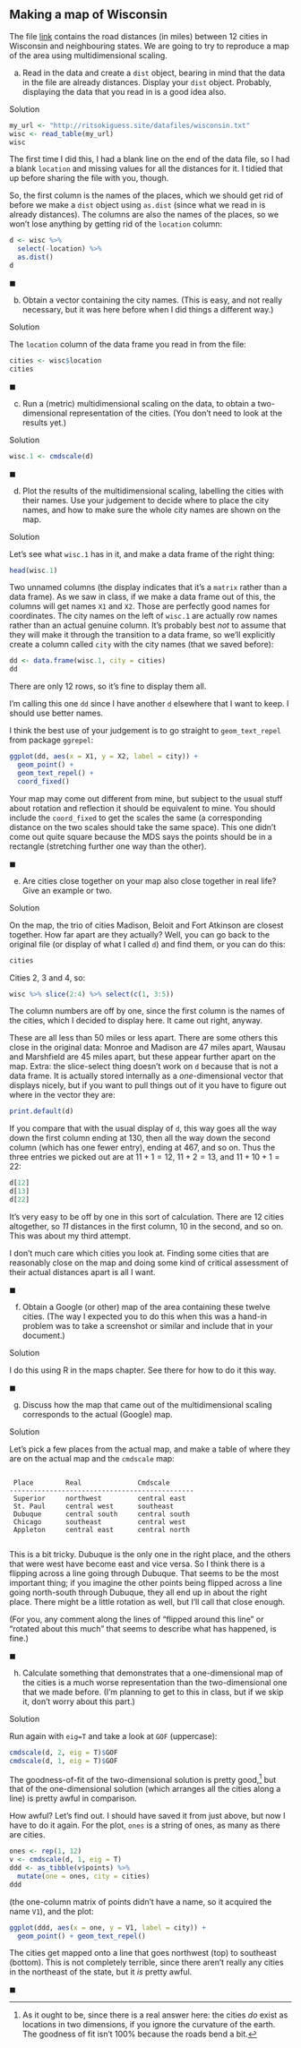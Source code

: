 ##  Making a map of Wisconsin


 The file
[link](http://ritsokiguess.site/datafiles/wisconsin.txt) contains
the road distances (in miles) between 12 cities in Wisconsin and
neighbouring states. We are going to try to reproduce a map of the
area using multidimensional scaling.


(a) Read in the data and create a `dist` object,
bearing in mind that the data in the file are already
distances. Display your `dist` object. Probably, displaying
the data that you read in is a good idea also.
 
Solution


```r
my_url <- "http://ritsokiguess.site/datafiles/wisconsin.txt"
wisc <- read_table(my_url)
wisc
```

       

The first time I did this, I had a blank line on the end of the data
file, so I had a blank `location` and missing values for all
the distances for it. I tidied that up before sharing the file with
you, though.

So, the first column is the names of the places, which we should get
rid of before we make a `dist` object using `as.dist`
(since what we read in is already distances). The columns are also the
names  of the places, so we won't lose anything by getting rid of the
`location` column:

```r
d <- wisc %>%
  select(-location) %>%
  as.dist()
d
```

 
 
$\blacksquare$

(b) Obtain a vector containing the city names. (This is easy,
and not really necessary, but it was here before when I did things
a different way.)
 
Solution


The `location` column of the data frame you read in
from the file:

```r
cities <- wisc$location
cities
```

       
 
$\blacksquare$

(c) Run a (metric) multidimensional scaling on the data, to
obtain a two-dimensional representation of the cities. (You
don't need to look at the results yet.)
 
Solution


```r
wisc.1 <- cmdscale(d)
```

       
 
$\blacksquare$

(d) Plot the results of the multidimensional scaling,
labelling the cities with their names. Use your judgement to
decide where to place the city names, and how to  make sure the
whole city names are shown on the map.
 
Solution


Let's see what `wisc.1` has in it, and make a data
frame of the right thing:

```r
head(wisc.1)
```

         
Two unnamed columns (the display indicates that it's a `matrix`
rather than a data frame). As we saw in class, if we make a data frame
out of this, the columns will get names `X1` and
`X2`. Those are perfectly good names for coordinates. The city
names on the left of `wisc.1` are actually row names rather
than an actual genuine column. It's probably best *not* to assume
that they will make it through the transition to a data frame, so
we'll explicitly create a column called `city` with the city
names (that we saved before):

```r
dd <- data.frame(wisc.1, city = cities)
dd
```

 

There are only 12 rows, so it's fine to display them all.

I'm calling this one `dd` since I have another `d`
elsewhere that I want to keep. I should use better names.

I think the best use of your judgement is to go straight to
`geom_text_repel` from package `ggrepel`:

```r
ggplot(dd, aes(x = X1, y = X2, label = city)) +
  geom_point() +
  geom_text_repel() +
  coord_fixed()
```

 

Your map may come out different from mine, but subject to the usual
stuff about rotation and reflection it should be equivalent to
mine. You should include the `coord_fixed` to get the scales
the same (a corresponding distance on the two scales should take the
same space). This one didn't come out quite square because the MDS
says the points should be in a rectangle (stretching further one way
than the other). 
 
$\blacksquare$

(e) Are cities close together on your map also close together
in real life? Give an example or two.
 
Solution


On the map, the trio of cities Madison, Beloit and Fort Atkinson
are closest together. How far apart are they actually? Well, you
can go back to the original file (or display of what I called
`d`) and find them, or you can do this:

```r
cities
```

     

Cities 2, 3 and 4, so:

```r
wisc %>% slice(2:4) %>% select(c(1, 3:5))
```

 

The column numbers are off by one, since the first column is the names
of the cities, which I decided to display here. It came out right, anyway.

These are all less than 50 miles or less apart. There are some others
this close in the original data: Monroe and Madison are 47 miles
apart, Wausau and Marshfield are 45 miles apart, but these appear
further apart on the map.
Extra: the slice-select thing doesn't work on `d` because that is not
a data frame. It is actually stored internally as a
*one*-dimensional vector that displays nicely, but if you want to
pull things out of it you have to figure out where in the vector they are:

```r
print.default(d)
```

 

If you compare that with the usual display of `d`, this way
goes all the way down the first column ending at 130, then all the way
down the second column (which has one fewer entry), ending at 467, and
so on. Thus the three entries we picked out are at $11+1=12$,
$11+2=13$, and $11+10+1=22$:

```r
d[12]
d[13]
d[22]
```

 

It's very easy to be off by one in this sort of calculation. There are
12 cities altogether, so *11* distances in the first column, 10
in the second, and so on. This was about my third attempt.

I don't much care which cities you look at. Finding some cities that
are reasonably close on the map and doing some kind of critical
 assessment of their actual distances apart is all I want. 
 

$\blacksquare$

(f) Obtain a Google (or other) map of the area containing these
twelve cities. (The way I expected you to do this when this was a
hand-in problem was to take a screenshot or similar and include that
in your document.)

 
Solution


I do this using R in the maps chapter. See there for how to do it this way.
 

$\blacksquare$

(g) Discuss how the map that came out of the multidimensional
scaling corresponds to the actual (Google) map.

 
Solution


Let's pick a few places from the actual map, and make a table of
where they are on the actual map and the `cmdscale` map:

```

 Place        Real              Cmdscale       
----------------------------------------------
 Superior     northwest         central east   
 St. Paul     central west      southeast      
 Dubuque      central south     central south  
 Chicago      southeast         central west   
 Appleton     central east      central north  


```


This is a bit tricky. Dubuque is the only one in the right place, and
the others that were west have become east and vice versa. So I think
there is a flipping across a line going through Dubuque. That seems to
be the most important thing; if you imagine the other points being
flipped across a line going north-south through Dubuque, they all end
up in about the right place. There might be a little rotation as well,
but I'll call that close enough.

(For you, any comment along the lines of "flipped around this line"
or "rotated about this much" that seems to describe what has happened, is
fine.)
 

$\blacksquare$

(h) Calculate something that demonstrates that a one-dimensional
map of the cities is a much worse representation than the
two-dimensional one that we made before. (I'm planning to get to this
in class, but if we skip it, don't worry about this part.)

 
Solution


Run again with `eig=T` and take a look at `GOF` (uppercase):

```r
cmdscale(d, 2, eig = T)$GOF
cmdscale(d, 1, eig = T)$GOF
```

   

The goodness-of-fit of the two-dimensional solution is pretty
good,^[As it ought to be, since there is a real answer  here: the cities *do* exist as locations in two dimensions, if you ignore the curvature of the earth. The goodness of fit isn't  100% because the roads bend a bit.]
but that of the one-dimensional solution (which arranges all the
cities along a line) is pretty awful in comparison.

How awful? Let's find out. I should have saved it from just above, but
now I have to do it again. For the plot, `ones` is a string of
ones, as many as there are cities.

```r
ones <- rep(1, 12)
v <- cmdscale(d, 1, eig = T)
ddd <- as_tibble(v$points) %>%
  mutate(one = ones, city = cities)
ddd
```

 

(the one-column matrix of points didn't have a name, so it acquired
the name `V1`), and the plot:

```r
ggplot(ddd, aes(x = one, y = V1, label = city)) +
  geom_point() + geom_text_repel()
```

 

The cities get mapped onto a line that goes northwest (top) to
southeast (bottom). This is not completely terrible, since there
aren't really any cities in the northeast of the state, but it *is*
pretty awful.
 
$\blacksquare$



